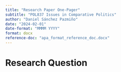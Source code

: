```yaml
---
title: "Research Paper One-Pager"
subtitle: "POL837 Issues in Comparative Politics"
author: "Daniel Sánchez Pazmiño"
date: "2024-02-01"
date-format: "MMMM YYYY"
format: docx
reference-doc: "apa_format_reference_doc.docx"
--- 
```


# Research Question 
